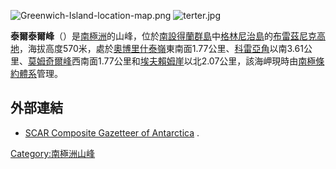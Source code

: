 {{no footnotes|time=2013-10-29T07:48:16+00:00}}
[[Image:Greenwich-Island-location-map.png|thumb]]
[[Image:terter.jpg|thumb]]

'''泰爾泰爾峰'''（{{lang-en|Terter Peak}}）是[[南極洲|南極洲]]的山峰，位於[[南設得蘭群島|南設得蘭群島]]中[[格林尼治島|格林尼治島]]的[[布雷茲尼克高地|布雷茲尼克高地]]，海拔高度570米，處於[[奧博里什泰嶺|奧博里什泰嶺]]東南面1.77公里、[[科雷亞角|科雷亞角]]以南3.61公里、[[莫姆奇爾峰|莫姆奇爾峰]]西南面1.77公里和[[埃夫賴姆崖|埃夫賴姆崖]]以北2.07公里，該海岬現時由[[南極條約體系|南極條約體系]]管理。

==外部連結==
* [http://data.aad.gov.au/aadc/gaz/scar/ SCAR Composite Gazetteer of Antarctica] {{WebCite|url=https://www.webcitation.org/5ug2CfC7m?url=http://data.aad.gov.au/aadc/gaz/scar/ |date=20101202140255 |dateformat=iso }}.

{{coord|62|32|18|S|59|43|03|W|display=title}}

{{Antarctica-geo-stub}}
[[Category:南極洲山峰|Category:南極洲山峰]]